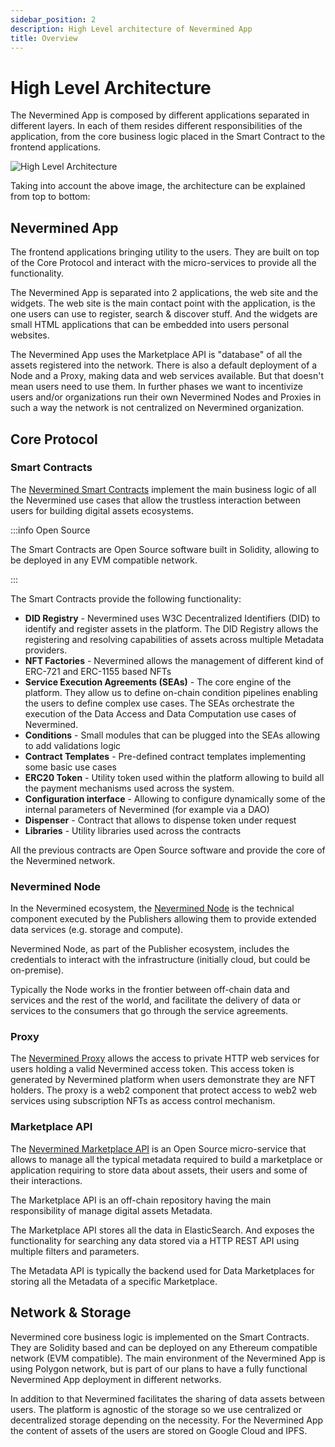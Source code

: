 ```yaml
---
sidebar_position: 2
description: High Level architecture of Nevermined App
title: Overview
---
```


# High Level Architecture

The Nevermined App is composed by different applications separated in different layers. 
In each of them resides different responsibilities of the application, from the core business logic placed in the Smart Contract to the frontend applications.

![High Level Architecture](/images/architecture/Nevermined_Stack.png)

Taking into account the above image, the architecture can be explained from top to bottom:

## Nevermined App

The frontend applications bringing utility to the users. They are built on top of the Core Protocol and interact with the micro-services to provide all the functionality.

The Nevermined App is separated into 2 applications, the web site and the widgets. The web site is the main contact point with the application, is the one users can use to register, search & discover stuff. And the widgets are small HTML applications that can be embedded into users personal websites.

The Nevermined App uses the Marketplace API is "database" of all the assets registered into the network. There is also a default deployment of a Node and a Proxy, making data and web services available. But that doesn't mean users need to use them. In further phases we want to incentivize users and/or organizations run their own Nevermined Nodes and Proxies in such a way the network is not centralized on Nevermined organization.


## Core Protocol

### Smart Contracts 

The [Nevermined Smart Contracts](https://github.com/nevermined-io/contracts/) implement the main business logic of all the Nevermined use cases that allow the trustless interaction between users for building digital assets ecosystems.

:::info Open Source

The Smart Contracts are Open Source software built in Solidity, allowing to be deployed in any EVM compatible network.

:::

The Smart Contracts provide the following functionality:

- **DID Registry** - Nevermined uses W3C Decentralized Identifiers (DID) to identify and register assets in the platform. The DID Registry allows the registering and resolving capabilities of assets across multiple Metadata providers.
- **NFT Factories** - Nevermined allows the management of different kind of ERC-721 and ERC-1155 based NFTs
- **Service Execution Agreements (SEAs)** - The core engine of the platform. They allow us to define on-chain condition pipelines enabling the users to define complex use cases. The SEAs orchestrate the execution of the Data Access and Data Computation use cases of Nevermined.
- **Conditions** - Small modules that can be plugged into the SEAs allowing to add validations logic
- **Contract Templates** - Pre-defined contract templates implementing some basic use cases
- **ERC20 Token** - Utility token used within the platform allowing to build all the payment mechanisms used across the system.
- **Configuration interface** - Allowing to configure dynamically some of the internal parameters of Nevermined (for example via a DAO)
- **Dispenser** - Contract that allows to dispense token under request
- **Libraries** - Utility libraries used across the contracts

All the previous contracts are Open Source software and provide the core of the Nevermined network.

### Nevermined Node

In the Nevermined ecosystem, the [Nevermined Node](https://github.com/nevermined-io/node) is the technical component executed by the Publishers allowing them to provide extended data services (e.g. storage and compute).

Nevermined Node, as part of the Publisher ecosystem, includes the credentials to interact with the infrastructure (initially cloud, but could be on-premise).

Typically the Node works in the frontier between off-chain data and services and the rest of the world, and facilitate the delivery of data or services to the consumers that go through the service agreements.

### Proxy

The [Nevermined Proxy](https://github.com/nevermined-io/proxy) allows the access to private HTTP web services for users holding a valid Nevermined access token. This access token is generated by Nevermined platform when users demonstrate they are NFT holders. The proxy is a web2 component that protect access to web2 web services using subscription NFTs as access control mechanism.

### Marketplace API

The [Nevermined Marketplace API](https://github.com/nevermined-io/marketplace-api) is an Open Source micro-service that allows to manage all the typical metadata required to build a marketplace or application requiring to store data about assets, their users and some of their interactions.

The Marketplace API is an off-chain repository having the main responsibility of manage digital assets Metadata.

The Marketplace API stores all the data in ElasticSearch. And exposes the functionality for searching any data stored via a HTTP REST API using multiple filters and parameters.

The Metadata API is typically the backend used for Data Marketplaces for storing all the Metadata of a specific Marketplace.



## Network & Storage

Nevermined core business logic is implemented on the Smart Contracts. They are Solidity based and can be deployed on any Ethereum compatible network (EVM compatible).
The main environment of the Nevermined App is using Polygon network, but is part of our plans to have a fully functional Nevermined App deployment in different networks.

In addition to that Nevermined facilitates the sharing of data assets between users. The platform is agnostic of the storage so we use centralized or decentralized storage depending on the necessity.
For the Nevermined App the content of assets of the users are stored on Google Cloud and IPFS.







